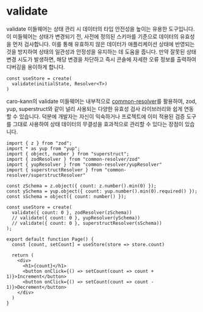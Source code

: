 # validate

validate 미들웨어는 상태 관리 시 데이터의 타입 안전성을 높이는 유용한 도구입니다. 이 미들웨어는 상태가 변경되기 전, 사전에 정의된 스키마를 기준으로 데이터의 유효성을 먼저 검사합니다. 이를 통해 유효하지 않은 데이터가 애플리케이션 상태에 반영되는 것을 방지하여 상태의 일관성과 안정성을 유지하는 데 도움을 줍니다. 만약 잘못된 상태 변경 시도가 발생하면, 해당 변경을 차단하고 즉시 콘솔에 자세한 오류 정보를 출력하여 디버깅을 용이하게 합니다.

```tsx copy showLineNumbers
const useStore = create(
  validate(initialState, Resolver<T>)
)
```

caro-kann의 validate 미들웨어는 내부적으로 [common-resolver](https://www.npmjs.com/package/common-resolver)를 활용하여, zod, yup, superstruct와 같이 널리 사용되는 다양한 유효성 검사 라이브러리와 쉽게 연동할 수 있습니다. 덕분에 개발자는 자신이 익숙하거나 프로젝트에 이미 적용된 검증 도구를 그대로 사용하여 상태 데이터의 무결성을 효과적으로 관리할 수 있다는 장점이 있습니다.

```tsx copy showLineNumbers
import { z } from "zod";
import * as yup from "yup";
import { object, number } from "superstruct";
import { zodResolver } from "common-resolver/zod"
import { yupResolver } from "common-resolver/yupResolver"
import { superstructResolver } from "common-resolver/superstructResolver"

const zSchema = z.object({ count: z.number().min(0) });
const ySchema = yup.object({ count: yup.number().min(0).required() });
const sSchema = object({ count: number() });

const useStore = create(
  validate({ count: 0 }, zodResolver(zSchema))
  // validate({ count: 0 }, yupResolver(ySchema))
  // validate({ count: 0 }, superstructResolver(sSchema))
);

export default function Page() {
  const [count, setCount] = useStore(store => store.count)
 
  return (
    <div>
      <h1>{count}</h1>
      <button onClick={() => setCount(count => count + 1)}>Increment</button>
      <button onClick={() => setCount(count => count - 1)}>Decrement</button>
    </div>
  )
}
```